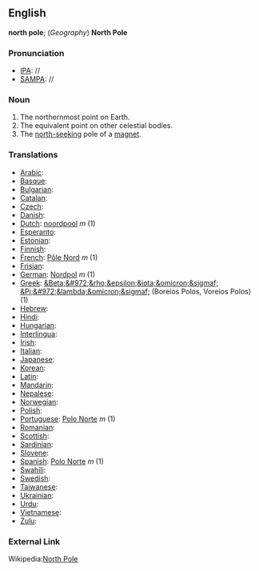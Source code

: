 ==English==
'''north pole'''; (''Geography'') '''North Pole'''

===Pronunciation===

*[[IPA]]: //
*[[SAMPA]]: //


===Noun===

#The northernmost point on Earth.
#The equivalent point on other celestial bodies.
#The [[north-seeking]] pole of a [[magnet]].

===Translations===

*[[Arabic]]:
*[[Basque]]:
*[[Bulgarian]]:
*[[Catalan]]:
*[[Czech]]:
*[[Danish]]:
*[[Dutch]]: [[noordpool]] ''m'' (1)
*[[Esperanto]]:
*[[Estonian]]:
*[[Finnish]]:
*[[French]]: [[Pôle Nord]] ''m'' (1)
*[[Frisian]]:
*[[German]]: [[Nordpol]] ''m'' (1)
*[[Greek]]: [[&Beta;&#972;&rho;&epsilon;&iota;&omicron;&sigmaf; &Pi;&#972;&lambda;&omicron;&sigmaf;]] (Boreios Polos, Voreios Polos) (1)
*[[Hebrew]]:
*[[Hindi]]:
*[[Hungarian]]:
*[[Interlingua]]:
*[[Irish]]:
*[[Italian]]:
*[[Japanese]]:
*[[Korean]]:
*[[Latin]]:
*[[Mandarin]]:
*[[Nepalese]]:
*[[Norwegian]]:
*[[Polish]]:
*[[Portuguese]]: [[Polo Norte]] ''m'' (1)
*[[Romanian]]:
*[[Scottish]]:
*[[Sardinian]]:
*[[Slovene]]:
*[[Spanish]]: [[Polo Norte]] ''m'' (1)
*[[Swahili]]:
*[[Swedish]]:
*[[Taiwanese]]:
*[[Ukrainian]]:
*[[Urdu]]:
*[[Vietnamese]]:
*[[Zulu]]:

===External Link===

Wikipedia:[[wikipedia:en:North Pole|North Pole]]